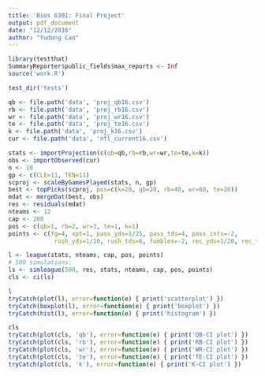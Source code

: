 ```yaml
---
title: 'Bios 6301: Final Project'
output: pdf_document
date: "12/12/2016"
author: "Yudong Cao"
---
```


```r
library(testthat)
SummaryReporter$public_fields$max_reports <- Inf
source('work.R')
```

```r
test_dir('tests')
```

```r
qb <- file.path('data', 'proj_qb16.csv')
rb <- file.path('data', 'proj_rb16.csv')
wr <- file.path('data', 'proj_wr16.csv')
te <- file.path('data', 'proj_te16.csv')
k <- file.path('data', 'proj_k16.csv')
cur <- file.path('data', 'nfl_current16.csv')

stats <- importProjection(c(qb=qb,rb=rb,wr=wr,te=te,k=k))
obs <- importObserved(cur)
n <- 10
gp <- c(CLE=11, TEN=11)
scproj <- scaleByGamesPlayed(stats, n, gp)
best <- topPicks(scproj, pos=c(k=20, qb=20, rb=40, wr=60, te=20))
mdat <- mergeDat(best, obs)
res <- residuals(mdat)
nteams <- 12
cap <- 200
pos <- c(qb=1, rb=2, wr=3, te=1, k=1)
points <- c(fg=4, xpt=1, pass_yds=1/25, pass_tds=4, pass_ints=-2,
             rush_yds=1/10, rush_tds=6, fumbles=-2, rec_yds=1/20, rec_tds=6)

l <- league(stats, nteams, cap, pos, points)
# 500 simulations:
ls <- simleague(500, res, stats, nteams, cap, pos, points)
cls <- ci(ls)
```

```r
l
tryCatch(plot(l), error=function(e) { print('scatterplot') })
tryCatch(boxplot(l), error=function(e) { print('boxplot') })
tryCatch(hist(l), error=function(e) { print('histogram') })
```

```r
cls
tryCatch(plot(cls, 'qb'), error=function(e) { print('QB-CI plot') })
tryCatch(plot(cls, 'rb'), error=function(e) { print('RB-CI plot') })
tryCatch(plot(cls, 'wr'), error=function(e) { print('WR-CI plot') })
tryCatch(plot(cls, 'te'), error=function(e) { print('TE-CI plot') })
tryCatch(plot(cls, 'k'), error=function(e) { print('K-CI plot') })
```
